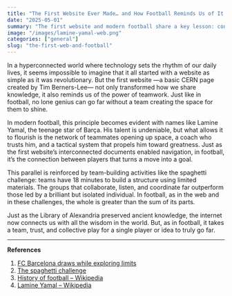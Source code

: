 ```yaml
---
title: "The First Website Ever Made… and How Football Reminds Us of It Every Sunday"
date: "2025-05-01"
summary: "The first website and modern football share a key lesson: connection and teamwork are the foundation for individual brilliance."
image: "/images/lamine-yamal-web.png" 
categories: ["general"]
slug: "the-first-web-and-football"
---
```


In a hyperconnected world where technology sets the rhythm of our daily lives, it seems impossible to imagine that it all started with a website as simple as it was revolutionary. But the first website —a basic CERN page created by Tim Berners-Lee— not only transformed how we share knowledge, it also reminds us of the power of teamwork. Just like in football, no lone genius can go far without a team creating the space for them to shine.

In modern football, this principle becomes evident with names like Lamine Yamal, the teenage star of Barça. His talent is undeniable, but what allows it to flourish is the network of teammates opening up space, a coach who trusts him, and a tactical system that propels him toward greatness. Just as the first website’s interconnected documents enabled navigation, in football, it’s the connection between players that turns a move into a goal.

This parallel is reinforced by team-building activities like the spaghetti challenge: teams have 18 minutes to build a structure using limited materials. The groups that collaborate, listen, and coordinate far outperform those led by a brilliant but isolated individual. In football, as in the web and in these challenges, the whole is greater than the sum of its parts.

Just as the Library of Alexandria preserved ancient knowledge, the internet now connects us with all the wisdom in the world. But, as in football, it takes a team, trust, and collective play for a single player or idea to truly go far.

---

**References**  
1. [FC Barcelona draws while exploring limits](https://www.elperiodico.com/es/deportes/20250430/barcelona-explora-limites-cordura-empata-116923837)  
2. [The spaghetti challenge](https://www.youtube.com/watch?v=H0_yKBitO8M)  
3. [History of football – Wikipedia](https://es.wikipedia.org/wiki/Historia_del_f%C3%BAtbol)  
4. [Lamine Yamal – Wikipedia](https://ca.wikipedia.org/wiki/Lamine_Yamal_Nasraoui_Ebana)
